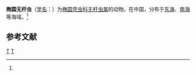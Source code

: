 {{Speciesbox
| taxon = Cenellipsis ellipticum
| binomial_authority = (Chen, 1987)<ref name='id9072'>{{cite web| url =http://www.bioinfo.cn/db05/BjdwSpecies.php?action=view&id=9072| title =椭圆无杆虫| work =《中国动物物种编目数据库》| publisher =中国科学院微生物研究所| author =中国科学院动物研究所| accessdate =2009-04-16| deadurl =yes| archiveurl =https://web.archive.org/web/20160305013918/http://www.bioinfo.cn/db05/BjdwSpecies.php?action=view&id=9072| archivedate =2016-03-05}}</ref>
}}

'''椭圆无杆虫'''（[[学名|学名]]：{{lang|la|''Cenellipsis ellipticum''}}）为[[椭圆壳虫科|椭圆壳虫科]][[无杆虫属|无杆虫属]]的动物。在中国，分布于[[东海|东海]]、[[南海|南海]]等海域。<ref name='id9072'/>

== 参考文献 ==
{{reflist}}

{{放射虫小作品}}

{{Taxonbar}}
[[Category:1987年描述的动物|T]]
[[Category:无杆虫属|T]]